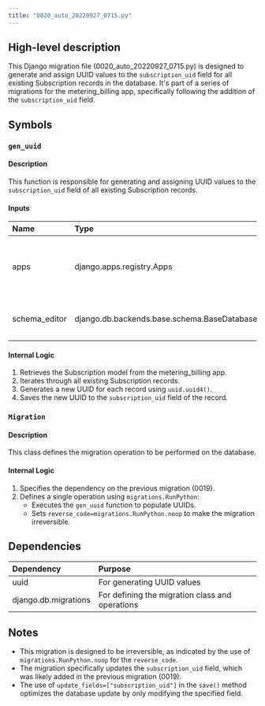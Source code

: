 ```yaml
---
title: "0020_auto_20220927_0715.py"
---
```


## High-level description
This Django migration file (0020_auto_20220927_0715.py) is designed to generate and assign UUID values to the `subscription_uid` field for all existing Subscription records in the database. It's part of a series of migrations for the metering_billing app, specifically following the addition of the `subscription_uid` field.

## Symbols

### `gen_uuid`
#### Description
This function is responsible for generating and assigning UUID values to the `subscription_uid` field of all existing Subscription records.

#### Inputs
| Name | Type | Description |
|:-----|:-----|:------------|
| apps | django.apps.registry.Apps | Django's app registry, providing access to models |
| schema_editor | django.db.backends.base.schema.BaseDatabaseSchemaEditor | Schema editor for database operations |

#### Internal Logic
1. Retrieves the Subscription model from the metering_billing app.
2. Iterates through all existing Subscription records.
3. Generates a new UUID for each record using `uuid.uuid4()`.
4. Saves the new UUID to the `subscription_uid` field of the record.

### `Migration`
#### Description
This class defines the migration operation to be performed on the database.

#### Internal Logic
1. Specifies the dependency on the previous migration (0019).
2. Defines a single operation using `migrations.RunPython`:
   - Executes the `gen_uuid` function to populate UUIDs.
   - Sets `reverse_code=migrations.RunPython.noop` to make the migration irreversible.

## Dependencies
| Dependency | Purpose |
|:-----------|:--------|
| uuid | For generating UUID values |
| django.db.migrations | For defining the migration class and operations |

## Notes
- This migration is designed to be irreversible, as indicated by the use of `migrations.RunPython.noop` for the `reverse_code`.
- The migration specifically updates the `subscription_uid` field, which was likely added in the previous migration (0019).
- The use of `update_fields=["subscription_uid"]` in the `save()` method optimizes the database update by only modifying the specified field.